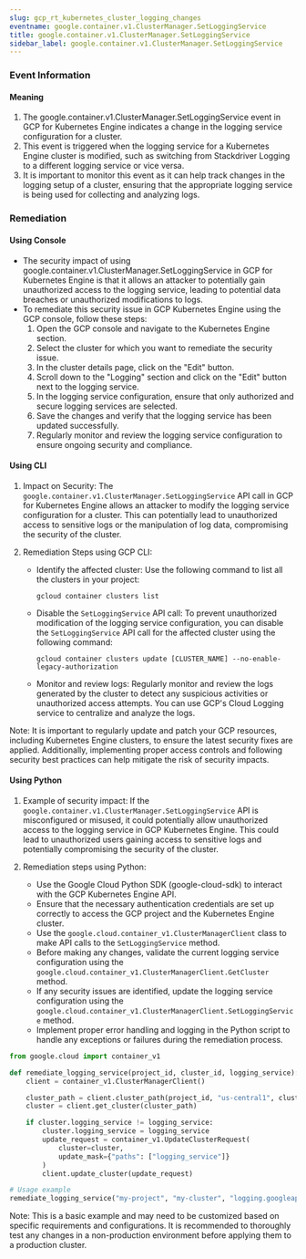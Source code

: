 ```yaml
--- 
slug: gcp_rt_kubernetes_cluster_logging_changes
eventname: google.container.v1.ClusterManager.SetLoggingService
title: google.container.v1.ClusterManager.SetLoggingService
sidebar_label: google.container.v1.ClusterManager.SetLoggingService
---
```

                       
### Event Information

#### Meaning

1. The google.container.v1.ClusterManager.SetLoggingService event in GCP for Kubernetes Engine indicates a change in the logging service configuration for a cluster.
2. This event is triggered when the logging service for a Kubernetes Engine cluster is modified, such as switching from Stackdriver Logging to a different logging service or vice versa.
3. It is important to monitor this event as it can help track changes in the logging setup of a cluster, ensuring that the appropriate logging service is being used for collecting and analyzing logs.

### Remediation

#### Using Console

- The security impact of using google.container.v1.ClusterManager.SetLoggingService in GCP for Kubernetes Engine is that it allows an attacker to potentially gain unauthorized access to the logging service, leading to potential data breaches or unauthorized modifications to logs.
- To remediate this security issue in GCP Kubernetes Engine using the GCP console, follow these steps:
  1. Open the GCP console and navigate to the Kubernetes Engine section.
  2. Select the cluster for which you want to remediate the security issue.
  3. In the cluster details page, click on the "Edit" button.
  4. Scroll down to the "Logging" section and click on the "Edit" button next to the logging service.
  5. In the logging service configuration, ensure that only authorized and secure logging services are selected.
  6. Save the changes and verify that the logging service has been updated successfully.
  7. Regularly monitor and review the logging service configuration to ensure ongoing security and compliance.

#### Using CLI

1. Impact on Security: The `google.container.v1.ClusterManager.SetLoggingService` API call in GCP for Kubernetes Engine allows an attacker to modify the logging service configuration for a cluster. This can potentially lead to unauthorized access to sensitive logs or the manipulation of log data, compromising the security of the cluster.

2. Remediation Steps using GCP CLI:
   - Identify the affected cluster: Use the following command to list all the clusters in your project:
     ```
     gcloud container clusters list
     ```

   - Disable the `SetLoggingService` API call: To prevent unauthorized modification of the logging service configuration, you can disable the `SetLoggingService` API call for the affected cluster using the following command:
     ```
     gcloud container clusters update [CLUSTER_NAME] --no-enable-legacy-authorization
     ```

   - Monitor and review logs: Regularly monitor and review the logs generated by the cluster to detect any suspicious activities or unauthorized access attempts. You can use GCP's Cloud Logging service to centralize and analyze the logs.

Note: It is important to regularly update and patch your GCP resources, including Kubernetes Engine clusters, to ensure the latest security fixes are applied. Additionally, implementing proper access controls and following security best practices can help mitigate the risk of security impacts.

#### Using Python

1. Example of security impact: If the `google.container.v1.ClusterManager.SetLoggingService` API is misconfigured or misused, it could potentially allow unauthorized access to the logging service in GCP Kubernetes Engine. This could lead to unauthorized users gaining access to sensitive logs and potentially compromising the security of the cluster.

2. Remediation steps using Python:
   - Use the Google Cloud Python SDK (google-cloud-sdk) to interact with the GCP Kubernetes Engine API.
   - Ensure that the necessary authentication credentials are set up correctly to access the GCP project and the Kubernetes Engine cluster.
   - Use the `google.cloud.container_v1.ClusterManagerClient` class to make API calls to the `SetLoggingService` method.
   - Before making any changes, validate the current logging service configuration using the `google.cloud.container_v1.ClusterManagerClient.GetCluster` method.
   - If any security issues are identified, update the logging service configuration using the `google.cloud.container_v1.ClusterManagerClient.SetLoggingService` method.
   - Implement proper error handling and logging in the Python script to handle any exceptions or failures during the remediation process.

```python
from google.cloud import container_v1

def remediate_logging_service(project_id, cluster_id, logging_service):
    client = container_v1.ClusterManagerClient()

    cluster_path = client.cluster_path(project_id, "us-central1", cluster_id)
    cluster = client.get_cluster(cluster_path)

    if cluster.logging_service != logging_service:
        cluster.logging_service = logging_service
        update_request = container_v1.UpdateClusterRequest(
            cluster=cluster,
            update_mask={"paths": ["logging_service"]}
        )
        client.update_cluster(update_request)

# Usage example
remediate_logging_service("my-project", "my-cluster", "logging.googleapis.com")
```

Note: This is a basic example and may need to be customized based on specific requirements and configurations. It is recommended to thoroughly test any changes in a non-production environment before applying them to a production cluster.


 